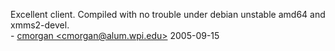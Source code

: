 Excellent client.  Compiled with no trouble under debian unstable amd64 and xmms2-devel.<br/>
- [[Chris_Morgan | cmorgan <cmorgan@alum.wpi.edu>]] 2005-09-15